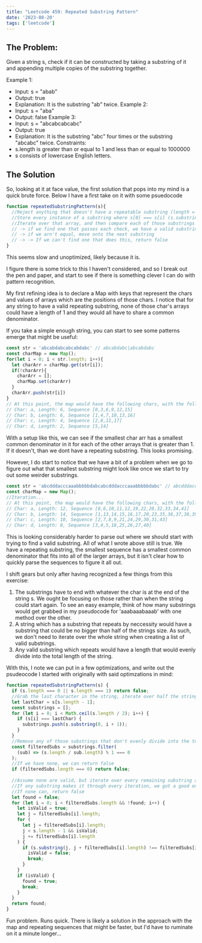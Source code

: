 ```yaml
---
title: "Leetcode 459: Repeated Substring Pattern"
date: '2023-08-20'
tags: ['leetcode']
---
```


## The Problem:

Given a string s, check if it can be constructed by taking a substring of it and appending multiple copies of the substring together.

Example 1:
- Input: s = "abab"
- Output: true
- Explanation: It is the substring "ab" twice.
Example 2:
- Input: s = "aba"
- Output: false
Example 3:
- Input: s = "abcabcabcabc"
- Output: true
- Explanation: It is the substring "abc" four times or the substring "abcabc" twice.
Constraints:
- s.length is greater than or equal to 1 and less than or equal to 1000000
- s consists of lowercase English letters.

## The Solution

So, looking at it at face value, the first solution that pops into my mind is a quick brute force. Below I have a first take on it with some psuedocode
```js
function repeatedSubstringPattern(s){
  //Reject anything that doesn't have a repeatable substring (length = 0 || 1)
  //Store every instance of a substring where s[0] === s[i] (s.substring(0, i)) while we increment i over the string in an array
  //Iterate over that array, and then compare each of those substrings to chunks of the larger string and see if they are equal
  // -> if we find one that passes each check, we have a valid substring and can return true
  // -> if we arn't equal, move onto the next substring
  // -> -> If we can't find one that does this, return false
}
```
This seems slow and unoptimized, likely because it is. 

I figure there is some trick to this I haven't considered, and so I break out the pen and paper, and start to see if there is something clever I can do with pattern recognition.

My first refining idea is to declare a Map with keys that represent the chars and values of arrays which are the positions of those chars. 
I notice that for any string to have a valid repeating substring, none of those char's arrays could have a length of 1 and they would all have to share a common denominator. 

If you take a simple enough string, you can start to see some patterns emerge that might be useful:
```js
const str = 'abcabdabcabcabdabc' // abcabdabc|abcabdabc
const charMap = new Map();
for(let i = 0; i < str.length; i++){
  let charArr = charMap.get(str[i]);
  if(!charArr){
    charArr = [];
    charMap.set(charArr)
  }
  charArr.push(str[i])
}
// At this point, the map would have the following chars, with the following lengths and sequences
// Char: a, Length: 6, Sequence [0,3,6,9,12,15]
// Char: b, Length: 6, Sequence [1,4,7,10,13,16]
// Char: c, Length: 4, Sequence [2,8,11,17]
// Char: d, Length: 2, Sequence [5,14]
```
With a setup like this, we can see if the smallest char arr has a smallest common denominator in it for each of the other arrays that is greater than 1. If it doesn't, than we dont have a repeating substring. This looks promising. 

However, I do start to notice that we have a bit of a problem when we go to figure out what that smallest substring might look like once we start to try out some weirder substrings.

```js
const str = 'abcdddacccaaabbbbbdabcabcdddacccaaabbbbbdabc' // abcdddacccaaabbbbbdabc|abcdddacccaaabbbbbdabc
const charMap = new Map();
//Iteration...
// At this point, the map would have the following chars, with the following lengths and sequences
// Char: a, Length: 12, Sequence [0,6,10,11,12,19,22,28,32,33,34,41]
// Char: b, Length: 14, Sequence [1,13,14,15,16,17,20,23,35,36,37,38,39,42]
// Char: c, Length: 10, Sequence [2,7,8,9,21,24,29,30,31,43]
// Char: d, Length: 8, Sequence [3,4,5,18,25,26,27,40]
```
This is looking considerably harder to parse out where we should start with trying to find a valid substring. All of what I wrote above still is true. We have a repeating substring, the smallest sequence has a smallest common denominator that fits into all of the larger arrays, but it isn't clear how to quickly parse the sequences to figure it all out. 

I shift gears but only after having recognized a few things from this exercise:

1. The substrings have to end with whatever the char is at the end of the string s. We ought be focusing on those rather than when the string could start again. To see an easy example, think of how many substrings would get grabbed in my pseudocode for 'aaabaaabaaab' with one method over the other. 
2. A string which has a substring that repeats by neccessity would have a substring that could be no bigger than half of the strings size. As such, we don't need to iterate over the whole string when creating a list of valid substrings.
3. Any valid substring which repeats would have a length that would evenly divide into the total length of the string.

With this, I note we can put in a few optimizations, and write out the psudeocode I started with originally with said optimzations in mind:

```js
function repeatedSubstringPattern(s) {
  if (s.length === 0 || s.length === 1) return false;
  //Grab the last character in the string, iterate over half the string and store any possible substring that starts at 0 and ends at a position that matches that character
  let lastChar = s[s.length - 1];
  const substrings = [];
  for (let i = 0; i < Math.ceil(s.length / 2); i++) {
    if (s[i] === lastChar) {
      substrings.push(s.substring(0, i + 1));
    }
  }
  //Remove any of those substrings that don't evenly divide into the total length
  const filteredSubs = substrings.filter(
    (sub) => (s.length / sub.length) % 1 === 0
  );
  //If we have none, we can return false
  if (filteredSubs.length === 0) return false;
  
  //Assume none are valid, but iterate over every remaining substring and have them check the string in total in blocks. 
  //If any substring makes it through every iteration, we got a good one, return true
  //If none can, return false
  let found = false;
  for (let i = 0; i < filteredSubs.length && !found; i++) {
    let isValid = true;
    let j = filteredSubs[i].length;
    for (
      let j = filteredSubs[i].length;
      j < s.length - 1 && isValid;
      j += filteredSubs[i].length
    ) {
      if (s.substring(j, j + filteredSubs[i].length) !== filteredSubs[i]) {
        isValid = false;
        break;
      }
    }
    if (isValid) {
      found = true;
      break;
    }
  }
  return found;
}
```

Fun problem. Runs quick. There is likely a solution in the approach with the map and repeating sequences that might be faster, but I'd have to ruminate on it a minute longer...